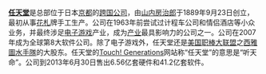 {{shortcut|P:NIN}}

'''[[任天堂|任天堂]]'''是总部位于日本[[京都|京都]]的[[跨国公司|跨国公司]]，由[[山内房治郎|山内房治郎]]于1889年9月23日创立，最初从事[[花札|花札]]牌手工生产。公司在1963年前尝试过计程车公司和情侣酒店等小众业务，并最终涉足[[电子游戏|电子游戏]]产业，成为[[电子游戏产业|产业]]最具影响力的公司之一。公司在2007年成为全球第8大软件公司。除了电子游戏外，任天堂还是[[美国职棒大联盟|美国职棒大联盟]]之[[西雅圖水手隊|西雅圖水手隊]]的大股东。任天堂的[[Touch!_Generations|Touch! Generations]]网站称“任天堂”的意思是“听天命”。公司到2013年6月30日售出6.56亿套硬件和41.2亿套软件。